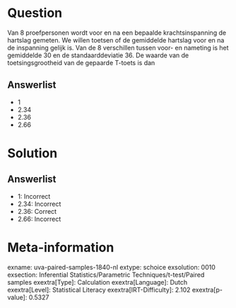 Question
========

Van 8 proefpersonen wordt voor en na een bepaalde krachtsinspanning de
hartslag gemeten. We willen toetsen of de gemiddelde hartslag voor en na
de inspanning gelijk is. Van de 8 verschillen tussen voor- en nameting
is het gemiddelde 30 en de standaarddeviatie 36. De waarde van de
toetsingsgrootheid van de gepaarde T-toets is dan

Answerlist
----------

* 1
* 2.34
* 2.36
* 2.66

Solution
========

Answerlist
----------

* 1: Incorrect
* 2.34: Incorrect
* 2.36: Correct
* 2.66: Incorrect

Meta-information
================
exname: uva-paired-samples-1840-nl
extype: schoice
exsolution: 0010
exsection: Inferential Statistics/Parametric Techniques/t-test/Paired samples
exextra[Type]: Calculation
exextra[Language]: Dutch
exextra[Level]: Statistical Literacy
exextra[IRT-Difficulty]: 2.102
exextra[p-value]: 0.5327
